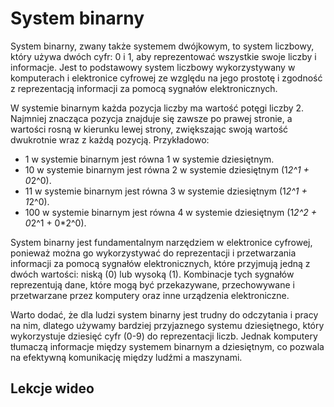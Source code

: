 
# System binarny

System binarny, zwany także systemem dwójkowym, to system liczbowy, który używa dwóch cyfr: 0 i 1, aby reprezentować wszystkie swoje liczby i informacje. Jest to podstawowy system liczbowy wykorzystywany w komputerach i elektronice cyfrowej ze względu na jego prostotę i zgodność z reprezentacją informacji za pomocą sygnałów elektronicznych.

W systemie binarnym każda pozycja liczby ma wartość potęgi liczby 2. Najmniej znacząca pozycja znajduje się zawsze po prawej stronie, a wartości rosną w kierunku lewej strony, zwiększając swoją wartość dwukrotnie wraz z każdą pozycją. Przykładowo:

- 1 w systemie binarnym jest równa 1 w systemie dziesiętnym.
- 10 w systemie binarnym jest równa 2 w systemie dziesiętnym (1*2^1 + 0*2^0).
- 11 w systemie binarnym jest równa 3 w systemie dziesiętnym (1*2^1 + 1*2^0).
- 100 w systemie binarnym jest równa 4 w systemie dziesiętnym (1*2^2 + 0*2^1 + 0\*2^0).

System binarny jest fundamentalnym narzędziem w elektronice cyfrowej, ponieważ można go wykorzystywać do reprezentacji i przetwarzania informacji za pomocą sygnałów elektronicznych, które przyjmują jedną z dwóch wartości: niską (0) lub wysoką (1). Kombinacje tych sygnałów reprezentują dane, które mogą być przekazywane, przechowywane i przetwarzane przez komputery oraz inne urządzenia elektroniczne.

Warto dodać, że dla ludzi system binarny jest trudny do odczytania i pracy na nim, dlatego używamy bardziej przyjaznego systemu dziesiętnego, który wykorzystuje dziesięć cyfr (0-9) do reprezentacji liczb. Jednak komputery tłumaczą informacje między systemem binarnym a dziesiętnym, co pozwala na efektywną komunikację między ludźmi a maszynami.

## Lekcje wideo

<DocCardList />

